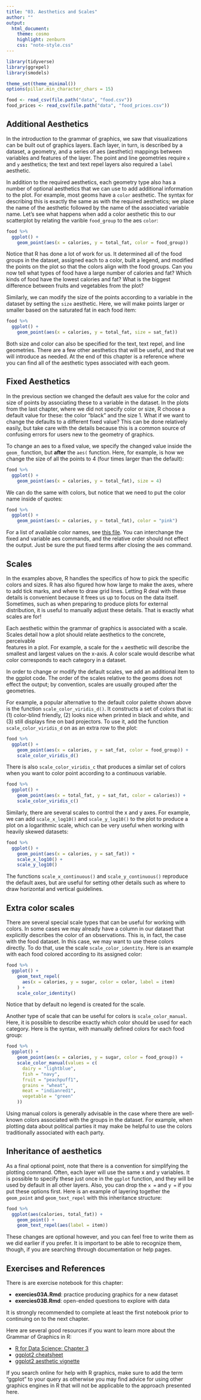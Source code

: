 ```yaml
---
title: "03. Aesthetics and Scales"
author: ""
output:
  html_document:
    theme: cosmo
    highlight: zenburn
    css: "note-style.css"
---
```



```r
library(tidyverse)
library(ggrepel)
library(smodels)

theme_set(theme_minimal())
options(pillar.min_character_chars = 15)

food <- read_csv(file.path("data", "food.csv"))
food_prices <- read_csv(file.path("data", "food_prices.csv"))
```

## Additional Aesthetics

In the introduction to the grammar of graphics, we saw that visualizations can be
built out of graphics layers. Each layer, in turn, is described by a dataset, a
geometry, and a series of aes (aesthetic) mappings between variables and features of
the layer. The point and line geometries require `x` and `y` aesthetics; the text and
text repel layers also required a `label` aesthetic.

In addition to the required aesthetics, each geometry type also has a number of
optional aesthetics that we can use to add additional information to the plot. For
example, most geoms have a `color` aesthetic. The syntax for describing this is
exactly the same as with the required aesthetics; we place the name of the aesthetic
followed by the name of the associated variable name. Let's see what happens when add
a color aesthetic this to our scatterplot by relating the varible `food_group` to the
aes `color`:

```r
food %>%
  ggplot() +
    geom_point(aes(x = calories, y = total_fat, color = food_group))
```

Notice that R has done a lot of work for us. It determined all of the food groups in
the dataset, assigned each to a color, built a legend, and modified the points on the
plot so that the colors align with the food groups. Can you now tell what types of food
have a large number of calories and fat? Which kinds of food have the lowest calories
and fat? What is the biggest difference between fruits and vegetables from the plot?

Similarly, we can modify the size of the points according to a variable in the dataset
by setting the `size` aesthetic. Here, we will make points larger or smaller based on
the saturated fat in each food item:

```r
food %>%
  ggplot() +
    geom_point(aes(x = calories, y = total_fat, size = sat_fat))
```

Both size and color can also be specified for the text, text repel, and line geometries.
There are a few other aesthetics that will be useful, and that we will introduce as needed.
At the end of this chapter is a reference where you can find all of the aesthetic types
associated with each geom.

## Fixed Aesthetics

In the previous section we changed the default aes value for the color and size of
points by associating these to a variable in the dataset. In the plots from the last
chapter, where we did not specify color or size, R choose a default value for these:
the color "black" and the size 1. What if we want to change the defaults to a
different fixed value? This can be done relatively easily, but take care with the
details because this is a common source of confusing errors for users new to the
geometry of graphics.

To change an aes to a fixed value, we specify the changed value inside the `geom_`
function, but **after** the `aes(` function. Here, for example, is how we change
the size of all the points to 4 (four times larger than the default):

```r
food %>%
  ggplot() +
    geom_point(aes(x = calories, y = total_fat), size = 4)
```

We can do the same with colors, but notice that we need to put the color name inside of quotes:

```r
food %>%
  ggplot() +
    geom_point(aes(x = calories, y = total_fat), color = "pink")
```

For a list of available color names, see
[this file](http://www.stat.columbia.edu/~tzheng/files/Rcolor.pdf).
You can interchange the fixed and variable aes commands, and the relative order should
not effect the output. Just be sure the put fixed terms after closing the aes command.

## Scales

In the examples above, R handles the specifics of how to pick the specific
colors and sizes. R has also figured how how large to make the axes, where
to add tick marks, and where to draw grid lines. Letting R deal with these
details is convenient because it frees us up to focus on the data itself.
Sometimes, such as when preparing to produce plots for external distribution,
it is useful to manually adjust these details. That is exactly what scales are for!

Each aesthetic within the grammar of graphics is associated with a scale.
Scales detail how a plot should relate aesthetics to the concrete, perceivable  
features in a plot. For example, a scale for the `x` aesthetic will describe
the smallest and largest values on the x-axis. A color scale would describe
what color corresponds to each category in a dataset.

In order to change or modify the default scales, we add an additional item
to the ggplot code. The order of the scales relative to the geoms does not
effect the output; by convention, scales are usually grouped after the geometries.

For example, a popular alternative to the default color palette shown above is
the function `scale_color_viridis_d()`. It constructs a set of colors that is:
(1) color-blind friendly, (2) looks nice when printed in black and white, and
(3) still displays fine on bad projectors. To use it, add the function
`scale_color_viridis_d` on as an extra row to the plot:

```r
food %>%
  ggplot() +
    geom_point(aes(x = calories, y = sat_fat, color = food_group)) +
    scale_color_viridis_d()
```

There is also `scale_color_viridis_c` that produces a similar set of colors when you
want to color point according to a continuous variable.

```r
food %>%
  ggplot() +
    geom_point(aes(x = total_fat, y = sat_fat, color = calories)) +
    scale_color_viridis_c()
```

Similarly, there are several scales to control the x and y axes. For example,
we can add `scale_x_log10()` and `scale_y_log10()` to the plot to produce a
plot on a logarithmic scale, which can be very useful when working with
heavily skewed datasets:

```r
food %>%
  ggplot() +
    geom_point(aes(x = calories, y = sat_fat)) +
    scale_x_log10() +
    scale_y_log10()
```

The functions `scale_x_continuous()` and `scale_y_continuous()` reproduce the default
axes, but are useful for setting other details such as where to draw horizontal and
vertical guidelines.

## Extra color scales

There are several special scale types that can be useful for working with colors. In
some cases we may already have a column in our dataset that explicitly describes the
color of an observations. This is, in fact, the case with the food dataset. In this
case, we may want to use these colors directly. To do that, use the scale
`scale_color_identity`. Here is an example with each food colored according to its
assigned color:

```r
food %>%
  ggplot() +
    geom_text_repel(
      aes(x = calories, y = sugar, color = color, label = item)
    ) +
    scale_color_identity()
```

Notice that by default no legend is created for the scale.

Another type of scale that can be useful for colors is `scale_color_manual`. Here,
it is possible to describe exactly which color should be used for each category.
Here is the syntax, with manually defined colors for each food group:

```r
food %>%
  ggplot() +
    geom_point(aes(x = calories, y = sugar, color = food_group)) +
    scale_color_manual(values = c(
      dairy = "lightblue",
      fish = "navy",
      fruit = "peachpuff1",
      grains = "wheat",
      meat = "indianred1",
      vegetable = "green"
    ))
```

Using manual colors is generally advisable in the case where there are well-known
colors associated with the groups in the dataset. For example, when plotting data about
political parties it may make be helpful to use the colors traditionally associated
with each party.

## Inheritance of aesthetics

As a final optional point, note that there is a convention for simplifying the plotting command.
Often, each layer will use the same x and y variables. It is possible to specify these just once
in the `ggplot` function, and they will be used by default in all other layers. Also, you can
drop the `x =` and `y =` if you put these options first. Here is an example of layering together
the `geom_point` and `geom_text_repel` with this inheritance structure:

```r
food %>%
  ggplot(aes(calories, total_fat)) +
    geom_point() +
    geom_text_repel(aes(label = item))
```

These changes are optional however, and you can feel free to write them as we did earlier if you
prefer. It is important to be able to recognize them, though, if you are searching through
documentation or help pages.

## Exercises and References

There is are exercise notebook for this chapter:

- **exercies03A.Rmd**: practice producing graphics for a new dataset
- **exercies03B.Rmd**: open-ended questions to explore with data

It is strongly recommended to complete at least the first notebook prior to
continuing on to the next chapter.

Here are several good resources if you want to learn more about
the Grammar of Graphics in R:

- [R for Data Science: Chapter 3](http://r4ds.had.co.nz/data-visualisation.html)
- [ggplot2 cheatsheet](https://www.rstudio.com/wp-content/uploads/2015/03/ggplot2-cheatsheet.pdf)
- [ggplot2 aesthetic vignette](https://cran.r-project.org/web/packages/ggplot2/vignettes/ggplot2-specs.html)

If you search online for help with R graphics, make sure to add the term "ggplot"
to your query as otherwise you may find advice for using other graphics engines
in R that will not be applicable to the approach presented here.
